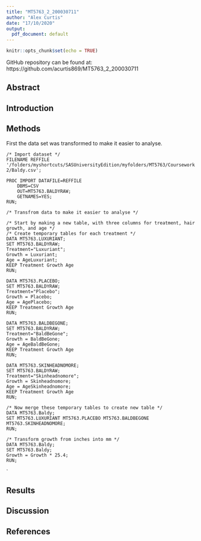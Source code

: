 ```yaml
---
title: "MT5763_2_200030711"
author: "Alex Curtis"
date: "17/10/2020"
output:
  pdf_document: default
---
```


```r
knitr::opts_chunk$set(echo = TRUE)
```

GitHub repository can be found at: https://github.com/acurtis869/MT5763_2_200030711

## Abstract


## Introduction


## Methods
First the data set was transformed to make it easier to analyse.
```
/* Import dataset */
FILENAME REFFILE '/folders/myshortcuts/SASUniversityEdition/myfolders/MT5763/Coursework 2/Baldy.csv';

PROC IMPORT DATAFILE=REFFILE
	DBMS=CSV
	OUT=MT5763.BALDYRAW;
	GETNAMES=YES;
RUN;

/* Transfrom data to make it easier to analyse */

/* Start by making a new table, with three columns for treatment, hair growth, and age */
/* Create temporary tables for each treatment */
DATA MT5763.LUXURIANT;
SET MT5763.BALDYRAW;
Treatment="Luxuriant";
Growth = Luxuriant;
Age = AgeLuxuriant;
KEEP Treatment Growth Age
RUN;

DATA MT5763.PLACEBO;
SET MT5763.BALDYRAW;
Treatment="Placebo";
Growth = Placebo;
Age = AgePlacebo;
KEEP Treatment Growth Age
RUN;

DATA MT5763.BALDBEGONE;
SET MT5763.BALDYRAW;
Treatment="BaldBeGone";
Growth = BaldBeGone;
Age = AgeBaldBeGone;
KEEP Treatment Growth Age
RUN;

DATA MT5763.SKINHEADNOMORE;
SET MT5763.BALDYRAW;
Treatment="Skinheadnomore";
Growth = Skinheadnomore;
Age = AgeSkinheadnomore;
KEEP Treatment Growth Age
RUN;

/* Now merge these temporary tables to create new table */
DATA MT5763.Baldy;
SET MT5763.LUXURIANT MT5763.PLACEBO MT5763.BALDBEGONE MT5763.SKINHEADNOMORE; 
RUN;

/* Transform growth from inches into mm */
DATA MT5763.Baldy;
SET MT5763.Baldy;
Growth = Growth * 25.4;
RUN;
```

`

## Results


## Discussion


## References
